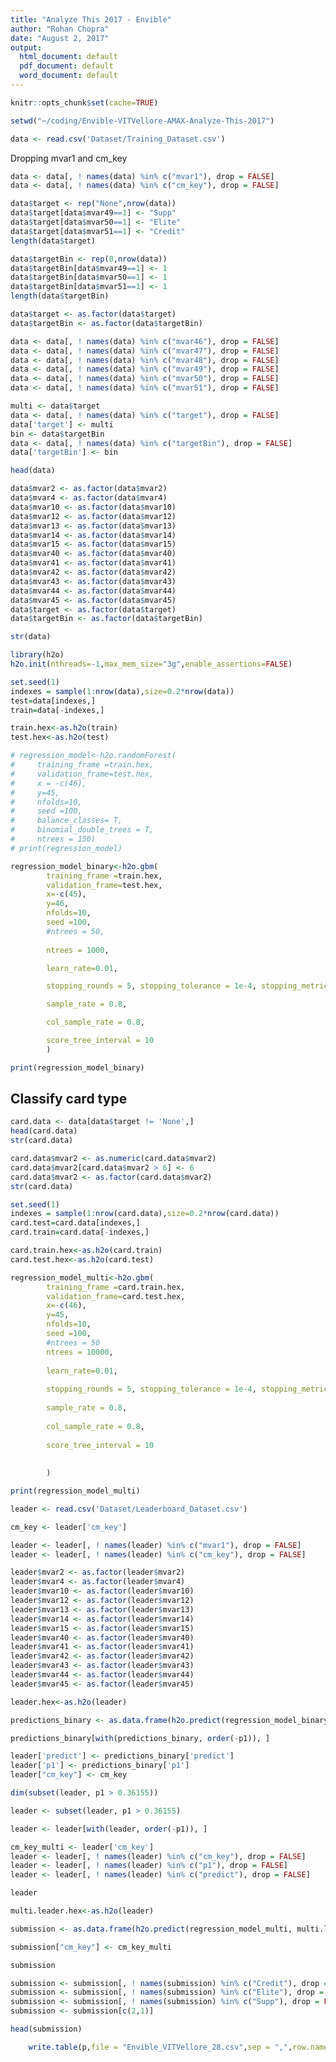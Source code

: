 ```yaml
---
title: "Analyze This 2017 - Envible"
author: "Rohan Chopra"
date: "August 2, 2017"
output:
  html_document: default
  pdf_document: default
  word_document: default
---
```


```r
knitr::opts_chunk$set(cache=TRUE)
```

```r
setwd("~/coding/Envible-VITVellore-AMAX-Analyze-This-2017")
```

```r
data <- read.csv('Dataset/Training_Dataset.csv')
```

Dropping mvar1 and cm_key

```r
data <- data[, ! names(data) %in% c("mvar1"), drop = FALSE]
data <- data[, ! names(data) %in% c("cm_key"), drop = FALSE]
```

```r
data$target <- rep("None",nrow(data))
data$target[data$mvar49==1] <- "Supp"
data$target[data$mvar50==1] <- "Elite"
data$target[data$mvar51==1] <- "Credit"
length(data$target)
```

```r
data$targetBin <- rep(0,nrow(data))
data$targetBin[data$mvar49==1] <- 1
data$targetBin[data$mvar50==1] <- 1
data$targetBin[data$mvar51==1] <- 1
length(data$targetBin)
```



```r
data$target <- as.factor(data$target)
data$targetBin <- as.factor(data$targetBin)
```

```r
data <- data[, ! names(data) %in% c("mvar46"), drop = FALSE]
data <- data[, ! names(data) %in% c("mvar47"), drop = FALSE]
data <- data[, ! names(data) %in% c("mvar48"), drop = FALSE]
data <- data[, ! names(data) %in% c("mvar49"), drop = FALSE]
data <- data[, ! names(data) %in% c("mvar50"), drop = FALSE]
data <- data[, ! names(data) %in% c("mvar51"), drop = FALSE]
```



```r
multi <- data$target 
data <- data[, ! names(data) %in% c("target"), drop = FALSE]
data['target'] <- multi
bin <- data$targetBin 
data <- data[, ! names(data) %in% c("targetBin"), drop = FALSE]
data['targetBin'] <- bin
```


```r
head(data)
```

```r
data$mvar2 <- as.factor(data$mvar2)
data$mvar4 <- as.factor(data$mvar4)
data$mvar10 <- as.factor(data$mvar10)
data$mvar12 <- as.factor(data$mvar12)
data$mvar13 <- as.factor(data$mvar13)
data$mvar14 <- as.factor(data$mvar14)
data$mvar15 <- as.factor(data$mvar15)
data$mvar40 <- as.factor(data$mvar40)
data$mvar41 <- as.factor(data$mvar41)
data$mvar42 <- as.factor(data$mvar42)
data$mvar43 <- as.factor(data$mvar43)
data$mvar44 <- as.factor(data$mvar44)
data$mvar45 <- as.factor(data$mvar45)
data$target <- as.factor(data$target)
data$targetBin <- as.factor(data$targetBin)
```
```r
str(data)
```

```r
library(h2o)
h2o.init(nthreads=-1,max_mem_size="3g",enable_assertions=FALSE)
```

```r
set.seed(1)
indexes = sample(1:nrow(data),size=0.2*nrow(data))
test=data[indexes,]
train=data[-indexes,]
```
```r
train.hex<-as.h2o(train)
test.hex<-as.h2o(test)
```
```r
# regression_model<-h2o.randomForest(
#     training_frame =train.hex,
#     validation_frame=test.hex,
#     x = -c(46),
#     y=45,
#     nfolds=10,
#     seed =100,
#     balance_classes= T,
#     binomial_double_trees = T,
#     ntrees = 150)
# print(regression_model)
```

```r
regression_model_binary<-h2o.gbm(
        training_frame =train.hex,
        validation_frame=test.hex,
        x=-c(45),
        y=46,
        nfolds=10,
        seed =100,
        #ntrees = 50,
        
        ntrees = 1000,

        learn_rate=0.01,

        stopping_rounds = 5, stopping_tolerance = 1e-4, stopping_metric = "AUC",

        sample_rate = 0.8,

        col_sample_rate = 0.8,

        score_tree_interval = 10
        )
```

```r
print(regression_model_binary)
```

## Classify  card type

```r
card.data <- data[data$target != 'None',]
head(card.data)
str(card.data)
```
```r
card.data$mvar2 <- as.numeric(card.data$mvar2)
card.data$mvar2[card.data$mvar2 > 6] <- 6
card.data$mvar2 <- as.factor(card.data$mvar2)
str(card.data)
```


```r
set.seed(1)
indexes = sample(1:nrow(card.data),size=0.2*nrow(card.data))
card.test=card.data[indexes,]
card.train=card.data[-indexes,]
```
```r
card.train.hex<-as.h2o(card.train)
card.test.hex<-as.h2o(card.test)
```
```r
regression_model_multi<-h2o.gbm(
        training_frame =card.train.hex,
        validation_frame=card.test.hex,
        x=-c(46),
        y=45,
        nfolds=10,
        seed =100,
        #ntrees = 50
        ntrees = 10000,                                                            
  
        learn_rate=0.01,                                                         
        
        stopping_rounds = 5, stopping_tolerance = 1e-4, stopping_metric = "logloss", 
        
        sample_rate = 0.8,                                                       
      
        col_sample_rate = 0.8,                                                   
      
        score_tree_interval = 10     
        
        
        )
```

```r
print(regression_model_multi)
```

```r
leader <- read.csv('Dataset/Leaderboard_Dataset.csv')
```
```r
cm_key <- leader['cm_key']
```


```r
leader <- leader[, ! names(leader) %in% c("mvar1"), drop = FALSE]
leader <- leader[, ! names(leader) %in% c("cm_key"), drop = FALSE]
```



```r
leader$mvar2 <- as.factor(leader$mvar2)
leader$mvar4 <- as.factor(leader$mvar4)
leader$mvar10 <- as.factor(leader$mvar10)
leader$mvar12 <- as.factor(leader$mvar12)
leader$mvar13 <- as.factor(leader$mvar13)
leader$mvar14 <- as.factor(leader$mvar14)
leader$mvar15 <- as.factor(leader$mvar15)
leader$mvar40 <- as.factor(leader$mvar40)
leader$mvar41 <- as.factor(leader$mvar41)
leader$mvar42 <- as.factor(leader$mvar42)
leader$mvar43 <- as.factor(leader$mvar43)
leader$mvar44 <- as.factor(leader$mvar44)
leader$mvar45 <- as.factor(leader$mvar45)
```


```r
leader.hex<-as.h2o(leader)
```
```r
predictions_binary <- as.data.frame(h2o.predict(regression_model_binary, leader.hex))
```

```r
predictions_binary[with(predictions_binary, order(-p1)), ]
```


```r
leader['predict'] <- predictions_binary['predict']
leader['p1'] <- predictions_binary['p1']
leader["cm_key"] <- cm_key
```

```r
dim(subset(leader, p1 > 0.36155))
```

```r
leader <- subset(leader, p1 > 0.36155)
```
```r
leader <- leader[with(leader, order(-p1)), ]
```



```r
cm_key_multi <- leader['cm_key']
leader <- leader[, ! names(leader) %in% c("cm_key"), drop = FALSE]
leader <- leader[, ! names(leader) %in% c("p1"), drop = FALSE]
leader <- leader[, ! names(leader) %in% c("predict"), drop = FALSE]
```
```r
leader
```


```r
multi.leader.hex<-as.h2o(leader)
```
```r
submission <- as.data.frame(h2o.predict(regression_model_multi, multi.leader.hex))
```


```r
submission["cm_key"] <- cm_key_multi
```

```r
submission
```


```r
submission <- submission[, ! names(submission) %in% c("Credit"), drop = FALSE]
submission <- submission[, ! names(submission) %in% c("Elite"), drop = FALSE]
submission <- submission[, ! names(submission) %in% c("Supp"), drop = FALSE]
submission <- submission[c(2,1)]
```
```r
head(submission)
```

```r
    write.table(p,file = "Envible_VITVellore_28.csv",sep = ",",row.names = FALSE, col.names = FALSE)
```

